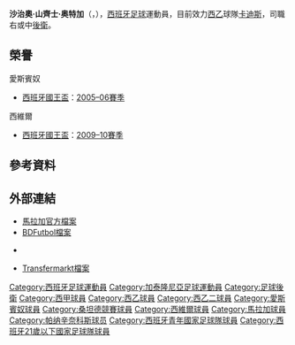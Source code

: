 {{NoteTA
|G1=football
|G2=laliga
|G3=uefa
}}
{{Infobox football biography
| name = 塞尔希奥·桑切斯<br />Sergio Sánchez
| image = Sergio Sánchez Ortega.jpg
| caption = 山齊士為[[喀山红宝石足球俱乐部|喀山红宝石]]上陣
| fullname = Sergio Sánchez Ortega
| birth_date = {{birth date and age|1986|4|3|df=y}}
| birth_place = 西班牙[[马塔罗|马塔罗]]
| height = {{height|m=1.85}}
| position = [[後衛_(足球)|後衛]]
| currentclub = [[卡迪斯足球會|卡迪斯]]
| clubnumber = 20
| youthyears1 = 1998–2004 | youthclubs1 = [[皇家西班牙人體育俱樂部|西班牙人]]
| years1 = 2004–2006 | clubs1 = [[皇家西班牙人體育俱樂部|西班牙人B隊]] | caps1 = 19 | goals1 = 1
| years2 = 2005–2009 | clubs2 = [[皇家西班牙人體育俱樂部|西班牙人]] | caps2 = 48 | goals2 = 3
| years3 = 2007 | clubs3 = → [[皇家马德里卡斯蒂利亚足球俱乐部|皇家馬德里B隊]] | caps3 = 20 | goals3 = 0
| years4 = 2007–2008 | clubs4 = → [[桑坦德競技|桑坦德]] | caps4 = 19 | goals4 = 0
| years5 = 2009–2011 | clubs5 = [[塞維利亞足球俱樂部|塞維利亞]] | caps5 = 14 | goals5 = 0
| years6 = 2011–2015 | clubs6 = [[馬拉加足球俱樂部|馬拉加]] | caps6 = 85 | goals6 = 0
| years7 = 2015–2016 | clubs7 = [[帕纳辛奈科斯足球俱乐部|帕纳辛奈科斯]] | caps7 = 11 | goals7 = 0
| years8 = 2016–2018 | clubs8 = [[喀山红宝石足球俱乐部|喀山红宝石]] | caps8 = 22 | goals8 = 0
| years9 = 2017–2018 | clubs9 = → [[皇家西班牙人體育俱樂部|西班牙人]] | caps9 = 2 | goals9 = 0
| years10 = 2018 | clubs10 = [[皇家西班牙人體育俱樂部|西班牙人]] | caps10 = 0 | goals10 = 0
| years11 = 2018– | clubs11 = [[卡迪斯足球會|卡迪斯]] | caps11 = 2 | goals11 = 0
| nationalyears1 = 2001–2002 | nationalteam1 = [[西班牙16歲以下國家足球隊|西班牙U16]] | nationalcaps1 = 5 | nationalgoals1 = 0
| nationalyears2 = 2002–2003 | nationalteam2 = [[西班牙17歲以下國家足球隊|西班牙U17]] | nationalcaps2 = 16 | nationalgoals2 = 1
| nationalyears3 = 2005 | nationalteam3 = [[西班牙19歲以下國家足球隊|西班牙U19]] | nationalcaps3 = 6 | nationalgoals3 = 0
| nationalyears4 = 2007–2009 | nationalteam4 = [[西班牙21歲以下國家足球隊|西班牙U21]] | nationalcaps4 = 4 | nationalgoals4 = 0
| pcupdate = 2018年10月27日
}}
{{Spanish name|Sánchez|Ortega}}
'''沙治奧·山齊士·奥特加'''（{{lang-es|'''Sergio Sánchez Ortega'''}}，{{bd|1986年|4月3日|catIdx=Sanchez Ortega, Sergio}}），[[西班牙|西班牙]][[足球|足球]]運動員，目前效力[[西乙|西乙]]球隊[[卡迪斯足球會|卡迪斯]]，司職右或中[[後衛_(足球)|後衛]]。

==榮譽==
;愛斯賓奴
*[[西班牙國王盃|西班牙國王盃]]：[[2005–06賽季西班牙國王盃|2005–06賽季]]

;西維爾
*[[西班牙國王盃|西班牙國王盃]]：[[2009–10賽季西班牙國王盃|2009–10賽季]]

==參考資料==
{{Reflist}}

==外部連結==
*[https://web.archive.org/web/20111026055248/http://www.malagacf.com/en/malaga/squad/sergio-sanchez/1/206 馬拉加官方檔案] {{en icon}}
*[http://www.bdfutbol.com/en/j/j2497.html BDFutbol檔案] {{Wayback|url=http://www.bdfutbol.com/en/j/j2497.html |date=20201102093942 }} {{en icon}}
*{{FIFA player|200168|Sergio Sánchez}} {{en icon}}
*[http://www.transfermarkt.co.uk/en/sergio-sanchez/profil/spieler_38270.html Transfermarkt檔案] {{Wayback|url=http://www.transfermarkt.co.uk/en/sergio-sanchez/profil/spieler_38270.html |date=20140323170617 }} {{en icon}}

{{DEFAULTSORT:Sanchez Ortega, Sergio}}
[[Category:西班牙足球運動員|Category:西班牙足球運動員]]
[[Category:加泰隆尼亞足球運動員|Category:加泰隆尼亞足球運動員]]
[[Category:足球後衛|Category:足球後衛]]
[[Category:西甲球員|Category:西甲球員]]
[[Category:西乙球員|Category:西乙球員]]
[[Category:西乙二球員|Category:西乙二球員]]
[[Category:愛斯賓奴球員|Category:愛斯賓奴球員]]
[[Category:桑坦德競賽球員|Category:桑坦德競賽球員]]
[[Category:西維爾球員|Category:西維爾球員]]
[[Category:馬拉加球員|Category:馬拉加球員]]
[[Category:帕纳辛奈科斯球员|Category:帕纳辛奈科斯球员]]
[[Category:西班牙青年國家足球隊球員|Category:西班牙青年國家足球隊球員]]
[[Category:西班牙21歲以下國家足球隊球員|Category:西班牙21歲以下國家足球隊球員]]